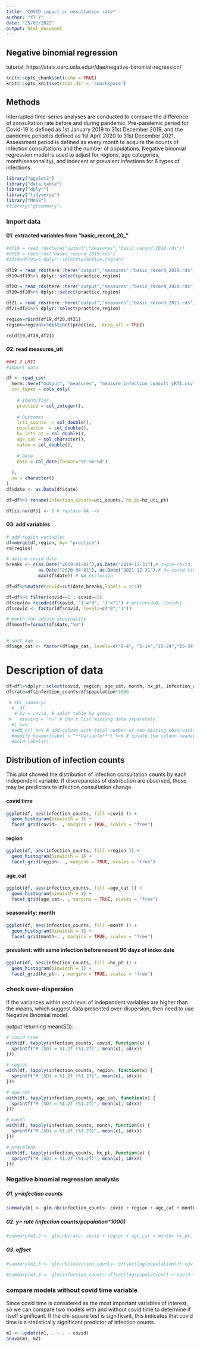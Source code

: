 ```yaml
---
title: "COVID impact on onsultation rate"
author: "YT Y"
date: "25/02/2022"
output: html_document
---
```


## Negative binomial regression
tutorial. https://stats.oarc.ucla.edu/r/dae/negative-binomial-regression/ 

```r
knitr::opts_chunk$set(echo = TRUE)
knitr::opts_knit$set(root.dir = '/workspace')
```

## Methods 

Interrupted time-series analyses are conducted to compare the difference of consultation rate before and during pandemic. Pre-pandemic period for Covid-19 is defined as 1st January 2019 to 31st December 2019, and the pandemic period is defined as 1st April 2020 to 31st December 2021. Assessment period is defined as every month to acquire the counts of infection consultations and the number of populations. Negative binomial regression model is used to adjust for regions, age categories, month(seasonality), and indecent or prevalent infections for 6 types of infections. 

```r
library("ggplot2")
library("data.table")
library("dplyr")
library("tidyverse")
library("MASS")
#library("gtsummary")
```


### Import data

#### 01.  extracted variables from "basic_record_20_"

```r

#df19 = read_rds(here("output","measures","basic_record_2019.rds"))
#df19 = read_rds("basic_record_2019.rds")
#df19=df19%>% dplyr::select(practice,region)

df19 = read_rds(here::here("output","measures","basic_record_2019.rds"))
df19=df19%>% dplyr::select(practice,region)

df20 = read_rds(here::here("output","measures","basic_record_2020.rds"))
df20=df20%>% dplyr::select(practice,region)

df21 = read_rds(here::here("output","measures","basic_record_2021.rds"))
df21=df21%>% dplyr::select(practice,region)

region=rbind(df19,df20,df21)
region=region%>%distinct(practice, .keep_all = TRUE)

rm(df19,df20,df21) 
```


#### 02. read measures_uti
```r

###1.2 LRTI
#import data 

df <- read_csv(
  here::here("output", "measures", "measure_infection_consult_LRTI.csv"),
  col_types = cols_only(
    
    # Identifier
    practice = col_integer(),
    
    # Outcomes
    lrti_counts  = col_double(), 
    population  = col_double(),
    hx_lrti_pt = col_double(),
    age_cat = col_character(),
    value = col_double(),
    
    # Date
    date = col_date(format="%Y-%m-%d")
    
  ),
  na = character()
)
df$date <- as.Date(df$date)

df=df%>% rename(infection_counts=uti_counts, hx_pt=hx_uti_pt)

df[is.na(df)] <- 0 # replace NA ->0

```

#### 03. add variables
```r
# add region variables
df=merge(df,region, by= "practice")
rm(region)

# define covid date
breaks <- c(as.Date("2019-01-01"),as.Date("2019-12-31"),# 1=pre-covid, 2=exclusion
            as.Date("2020-04-01"), as.Date("2021-12-31"),# 3= covid time
            max(df$date)) # NA exclusion

df=df%>%mutate(covid=cut(date,breaks,labels = 1:4))

df=df%>% filter(covid==1 | covid==3)
df$covid= recode(df$covid, '1'="0", '3'="1") # precovid=0, covid=1
df$covid <- factor(df$covid, levels=c("0","1"))

# month for adjust seasonality
df$month=format(df$date,"%m")


# sort age
df$age_cat <- factor(df$age_cat, levels=c("0-4", "5-14","15-24","25-34","35-44","45-54","55-64","65-74","75+"))

```


# Description of data
```r

df=df%>%dplyr::select(covid, region, age_cat, month, hx_pt, infection_counts,population)
df$rate=df$infection_counts/df$population*1000

 # tbl_summary(
  #  df,
   # by = covid, # split table by group
 #   missing = "no" # don't list missing data separately
  #) %>%
  #add_n() %>% # add column with total number of non-missing observations
  #modify_header(label = "**Variable**") %>% # update the column header
  #bold_labels() 

```




## Distribution of infection counts
This plot showed the distribution of infection consultation counts by each independent variable.
If discrepancies of distribution are observed, those may be predictors to infection consultation change.

#### covid time

```r
ggplot(df, aes(infection_counts, fill =covid )) + 
  geom_histogram(binwidth = 1) + 
  facet_grid(covid~. , margins = TRUE, scales = "free")

```

#### region

```r
ggplot(df, aes(infection_counts, fill =region )) + 
  geom_histogram(binwidth = 1) + 
  facet_grid(region~. , margins = TRUE, scales = "free")

```


#### age_cat

```r
ggplot(df, aes(infection_counts, fill =age_cat )) + 
  geom_histogram(binwidth = 1) + 
  facet_grid(age_cat~. , margins = TRUE, scales = "free")

```

#### seasonality: month 

```r
ggplot(df, aes(infection_counts, fill =month )) + 
  geom_histogram(binwidth = 1) + 
  facet_grid(month~. , margins = TRUE, scales = "free")

```


#### prevalent: with same infection before recent 90 days of index date

```r
ggplot(df, aes(infection_counts, fill =hx_pt )) + 
  geom_histogram(binwidth = 1) + 
  facet_grid(hx_pt~. , margins = TRUE, scales = "free")

```





### check over-dispersion
If the variances within each level of independent variables are higher than the means, which suggest data presented over-dispersion, then need to use Negative Binomial model.

output returning mean(SD):

```r
# covid time
with(df, tapply(infection_counts, covid, function(x) {
  sprintf("M (SD) = %1.2f (%1.2f)", mean(x), sd(x))
}))

# region
with(df, tapply(infection_counts, region, function(x) {
  sprintf("M (SD) = %1.2f (%1.2f)", mean(x), sd(x))
}))

# age_cat
with(df, tapply(infection_counts, age_cat, function(x) {
  sprintf("M (SD) = %1.2f (%1.2f)", mean(x), sd(x))
}))

# month
with(df, tapply(infection_counts, month, function(x) {
  sprintf("M (SD) = %1.2f (%1.2f)", mean(x), sd(x))
}))

# prevalent
with(df, tapply(infection_counts, hx_pt, function(x) {
  sprintf("M (SD) = %1.2f (%1.2f)", mean(x), sd(x))
}))

```


### Negative binomial regression analysis

##### 01. y=infection counts
```r

summary(m1 <- glm.nb(infection_counts~ covid + region + age_cat + month+ hx_pt, data = df))

```

##### 02. y= rate (infection counts/population*1000)
```r

#summary(m1.2 <- glm.nb(rate~ covid + region + age_cat + month+ hx_pt, data = df))

```


##### 03. offset

```r
#summary(m1.3 <- glm.nb(infection_counts~ offset(log(population))+ covid + region + age_cat + month+ hx_pt, data = df))

#summary(m1.3 <- glm(infection_counts~offset(log(population)) + covid + region + age_cat + month+ hx_pt, family=negative.binomial(m1$theta), data = df))

```

### compare models without covid time variable
Since covid time is considered as the most important variables of interest, so we can compare two models with and without covid time to determine if itself significant.
If the chi-square test is significant, this indicates that covid time is a statistically significant predictor of infection counts.
```r
m2 <- update(m1, . ~ . - covid)
anova(m1, m2)
```


